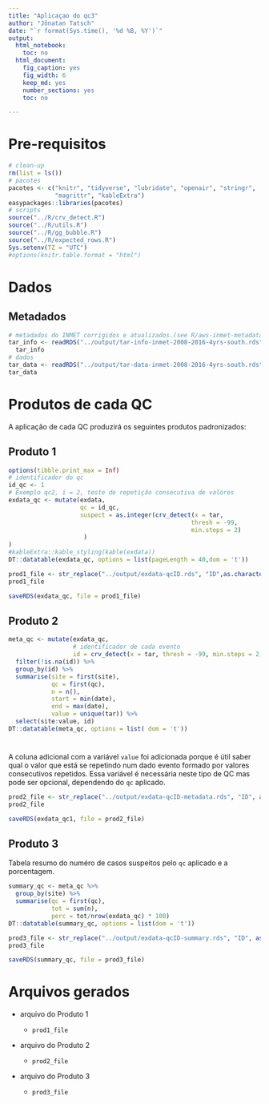 ```yaml
---
title: "Aplicaçao do qc3"
author: "Jônatan Tatsch"
date: "`r format(Sys.time(), '%d %B, %Y')`"
output:
  html_notebook:
    toc: no
  html_document:
    fig_caption: yes
    fig_width: 6
    keep_md: yes
    number_sections: yes
    toc: no

---
```


# Pre-requisitos


```r
# clean-up
rm(list = ls()) 
# pacotes
pacotes <- c("knitr", "tidyverse", "lubridate", "openair", "stringr", 
             "magrittr", "kableExtra")
easypackages::libraries(pacotes)
# scripts 
source("../R/crv_detect.R")
source("../R/utils.R")
source("../R/gg_bubble.R")
source("../R/expected_rows.R")
Sys.setenv(TZ = "UTC")
#options(knitr.table.format = "html")
```

# Dados 

## Metadados

```r
# metadados do INMET corrigidos e atualizados.(see R/aws-inmet-metadata.R)
tar_info <- readRDS("../output/tar-info-inmet-2008-2016-4yrs-south.rds")
  tar_info
# dados
tar_data <- readRDS("../output/tar-data-inmet-2008-2016-4yrs-south.rds")
tar_data
```

# Produtos de cada QC 

A aplicação de cada QC produzirá os seguintes produtos padronizados:

## Produto 1

```r
options(tibble.print_max = Inf)
# identificador do qc
id_qc <- 1
# Exemplo qc2, i = 2, teste de repetição consecutiva de valores 
exdata_qc <- mutate(exdata,
                    qc = id_qc,
                    suspect = as.integer(crv_detect(x = tar, 
                                                   thresh = -99,
                                                   min.steps = 2)
                     )
)
#kableExtra::kable_styling(kable(exdata))
DT::datatable(exdata_qc, options = list(pageLength = 40,dom = 't'))
```

```r
prod1_file <- str_replace("../output/exdata-qcID.rds", "ID",as.character(id_qc))
prod1_file
```


```r
saveRDS(exdata_qc, file = prod1_file)
```


## Produto 2



```r
meta_qc <- mutate(exdata_qc, 
                  # identificador de cada evento
                  id = crv_detect(x = tar, thresh = -99, min.steps = 2, numerate = TRUE)) %>%
  filter(!is.na(id)) %>%
  group_by(id) %>%
  summarise(site = first(site),
            qc = first(qc),
            n = n(),
            start = min(date), 
            end = max(date),
            value = unique(tar)) %>%
  select(site:value, id)
DT::datatable(meta_qc, options = list( dom = 't'))
```



#
A coluna adicional com a variável `value` foi adicionada porque é útil saber qual o valor que está se repetindo num dado evento formado por valores consecutivos repetidos. Essa variável é necessária neste tipo de QC mas pode ser opcional, dependendo do `qc` aplicado.

```r
prod2_file <- str_replace("../output/exdata-qcID-metadata.rds", "ID", as.character(id_qc))
prod2_file
```

```r
saveRDS(exdata_qc1, file = prod2_file)
```

## Produto 3

Tabela resumo do numéro de casos suspeitos pelo `qc` aplicado e a porcentagem.

```r
summary_qc <- meta_qc %>%
  group_by(site) %>%
  summarise(qc = first(qc),
            tot = sum(n),
            perc = tot/nrow(exdata_qc) * 100)
DT::datatable(summary_qc, options = list(dom = 't'))
```

```r
prod3_file <- str_replace("../output/exdata-qcID-summary.rds", "ID", as.character(id_qc))
prod3_file
```

```r
saveRDS(summary_qc, file = prod3_file)
```

# Arquivos gerados

- arquivo do Produto 1

    - ` prod1_file`

- arquivo do Produto 2

    - ` prod2_file`

- arquivo do Produto 3

    - ` prod3_file`
       